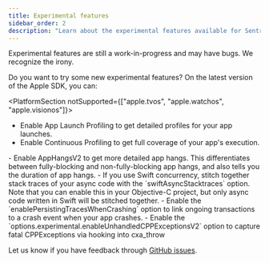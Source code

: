 ```yaml
---
title: Experimental features
sidebar_order: 2
description: "Learn about the experimental features available for Sentry's Apple SDK."
---
```


<Alert>
  Experimental features are still a work-in-progress and may have bugs. We
  recognize the irony.
</Alert>

Do you want to try some new experimental features? On the latest version of the Apple SDK, you can:

<PlatformSection notSupported={["apple.tvos", "apple.watchos", "apple.visionos"]}>
- Enable <PlatformLink to="/profiling/#enable-launch-profiling">App Launch Profiling</PlatformLink> to get detailed profiles for your app launches.
- Enable <PlatformLink to="/profiling/#continuous-profiling">Continuous Profiling</PlatformLink> to get full coverage of your app's execution.
</PlatformSection>
<PlatformSection notSupported={["apple.macos", "apple.watchos", "apple.visionos"]}>
- Enable <PlatformLink to="/configuration/app-hangs/#app-hangs-v2">AppHangsV2</PlatformLink> to get more detailed app hangs. This differentiates between fully-blocking and non-fully-blocking app hangs, and also tells you the duration of app hangs.
</PlatformSection>
- If you use Swift concurrency, stitch together stack traces of your async code with the `swiftAsyncStacktraces` option. Note that you can enable this in your Objective-C project, but only async code written in Swift will be stitched together.
- Enable the <PlatformLink to="/configuration/options/#enable-persisting-traces-when-crashing">`enablePersistingTracesWhenCrashing`</PlatformLink> option to link ongoing transactions to a crash event when your app crashes.
- Enable the `options.experimental.enableUnhandledCPPExceptionsV2` option to capture fatal CPPExceptions via hooking into cxa_throw

Let us know if you have feedback through [GitHub issues](https://github.com/getsentry/sentry-cocoa/issues).
